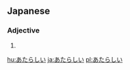 ==Japanese==
===Adjective===
{{ja-adj|h|rom=atarashii|decl=い}}
# {{japdef|新しい|[[new]]}}

[[hu:あたらしい]]
[[ja:あたらしい]]
[[pl:あたらしい]]